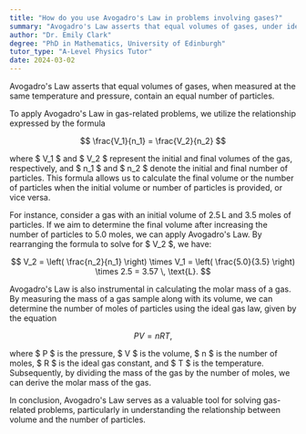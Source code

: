 ```yaml
---
title: "How do you use Avogadro's Law in problems involving gases?"
summary: "Avogadro's Law asserts that equal volumes of gases, under identical temperature and pressure conditions, contain the same number of particles."
author: "Dr. Emily Clark"
degree: "PhD in Mathematics, University of Edinburgh"
tutor_type: "A-Level Physics Tutor"
date: 2024-03-02
---
```


Avogadro's Law asserts that equal volumes of gases, when measured at the same temperature and pressure, contain an equal number of particles.

To apply Avogadro's Law in gas-related problems, we utilize the relationship expressed by the formula 

$$
\frac{V_1}{n_1} = \frac{V_2}{n_2}
$$

where $ V_1 $ and $ V_2 $ represent the initial and final volumes of the gas, respectively, and $ n_1 $ and $ n_2 $ denote the initial and final number of particles. This formula allows us to calculate the final volume or the number of particles when the initial volume or number of particles is provided, or vice versa.

For instance, consider a gas with an initial volume of $2.5 \, \text{L}$ and $3.5$ moles of particles. If we aim to determine the final volume after increasing the number of particles to $5.0$ moles, we can apply Avogadro's Law. By rearranging the formula to solve for $ V_2 $, we have:

$$
V_2 = \left( \frac{n_2}{n_1} \right) \times V_1 = \left( \frac{5.0}{3.5} \right) \times 2.5 = 3.57 \, \text{L}.
$$

Avogadro's Law is also instrumental in calculating the molar mass of a gas. By measuring the mass of a gas sample along with its volume, we can determine the number of moles of particles using the ideal gas law, given by the equation 

$$
PV = nRT,
$$ 

where $ P $ is the pressure, $ V $ is the volume, $ n $ is the number of moles, $ R $ is the ideal gas constant, and $ T $ is the temperature. Subsequently, by dividing the mass of the gas by the number of moles, we can derive the molar mass of the gas.

In conclusion, Avogadro's Law serves as a valuable tool for solving gas-related problems, particularly in understanding the relationship between volume and the number of particles.
    